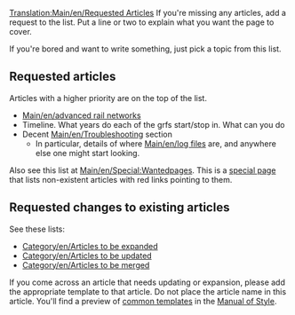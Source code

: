 [[Translation:Main/en/Requested Articles]]{{en/-}}
If you're missing any articles, add a request to the list. Put a line or two to explain what you want the page to cover.

If you're bored and want to write something, just pick a topic from this list.  

==Requested articles==
Articles with a higher priority are on the top of the list.

* [[Main/en/advanced rail networks]]
* Timeline. What years do each of the grfs start/stop in. What can you do
* Decent [[Main/en/Troubleshooting]] section
** In particular, details of where [[Main/en/log files]] are, and anywhere else one might start looking.

Also see this list at [[Main/en/Special:Wantedpages]].  This is a [[Main/en/Special:Specialpages|special page]] that lists non-existent articles with red links pointing to them.

==Requested changes to existing articles==
See these lists:
*[[Category/en/Articles to be expanded]]
*[[Category/en/Articles to be updated]]
*[[Category/en/Articles to be merged]]

If you come across an article that needs updating or expansion, please add the appropriate template to that article.  Do not place the article name in this article.  You'll find a preview of [[Main/en/Manual of Style/Common templates|common templates]] in the [[Main/en/Manual of Style|Manual of Style]].